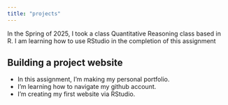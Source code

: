 ```yaml
---
title: "projects"
---
```


In the Spring of 2025, I took a class Quantitative Reasoning class based in R. I am learning how to use RStudio in the completion of this assignment

## Building a project website

-   In this assignment, I'm making my personal portfolio.
-   I'm learning how to navigate my github account.
-   I'm creating my first website via RStudio.
